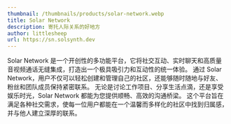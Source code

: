```yaml
---
thumbnail: /thumbnails/products/solar-network.webp
title: Solar Network
description: 寄托人际关系的好地方
author: littlesheep
url: https://sn.solsynth.dev
---
```


Solar Network 是一个开创性的多功能平台，它将社交互动、实时聊天和高质量音视频通话无缝集成，打造出一个极具吸引力和互动性的统一体验。
通过 Solar Network，用户不仅可以轻松创建和管理自己的社区，还能够随时随地与好友、粉丝和团队成员保持紧密联系。
无论是讨论工作项目、分享生活点滴，还是享受娱乐时光，Solar Network 都能为您提供顺畅、高效的沟通桥梁。
这个平台旨在满足各种社交需求，使每一位用户都能在一个温馨而多样化的社区中找到归属感，并与他人建立深厚的联系。
